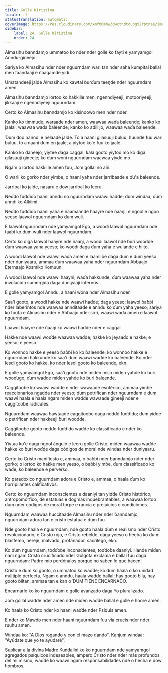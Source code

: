 ```yaml
---
title: Golle Kiristina
locale: ff
statusTranslation: automatic
coverImage: https://res.cloudinary.com/xmfm6mhw3gwctndtcubgx2rptnae/image/upload/v1741354419/small_cover_la_gran_rebelion_28716e29d2.webp
sidebar:
    label: 24. Golle Kiristina
    order: 24
---
```

Almasihu ɓanndamjo ummatoo ko nder nder golle ko fayti e yamyamgol Anndu-gineejo.

Sariya ko Almasihu nder nder nguurndam wari tan nder saha kumpital ballal men faandaaji e ñaaqamɗe yidi.

Umatandeeji jalde Almasihu ko kawtal ɓurɗum teeŋde nder nguurndam amen.

Almasihu ɓanndamjo lortoo ko hakkille men, ngenndiyeeji, motooriyeeji, jikkaaji e ngenndiyeeji nguurndam.

Certo ko Almasihu ɓanndamjo ko kisinoowo men nder nder.

Kanko ko timmude, waraade nder amen, waawaa waɗa ɓaleende; kanko ko jaalal, waawaa waɗa ɓaleende; kanko ko adiliijo, waawaa waɗa ɓaleende.

Ɗum ɗoo nanndi e nelaaɗe jalde. To a naani gilasuuji buluu, huunde fuu wari buluu, to a naani ɗum en jaale, a yiytoo ko'e fuu ko jaale.

Kanko ko daneejo, yiytee daga caggal, kala gooto yiytoo mo ko diga gilasuuji gineeje; ko ɗum woni nguurndam waawaa yiyde mo.

Ngam o lortoo hakkille amen fuu, Jom gollal no añi.

O warii ko gorko nder yimɓe, o haani yaha nder jarribaaɗe e ɗu'a ɓaleende.

Jarribal ko jalde, nasaru e dow jarribal ko leeru.

Neɗɗo fuɗɗiɗo haani anndu no nguurndam waawi haɗde; ɗum windaa; ɗum anndi ko Alkiimi.

Neɗɗo fuɗɗiɗo haani yaha e ñaamaande haayre nde ñaaŋi; e ngool e ngoo yeeso laawol nguurndam ko ɗum wuli.

E laawol nguurndam nde yamyamgol Ego, a woodi laawol nguurndam nde taaɓi ko ɗum wuli nder laawol nguurndam.

Certo ko diga laawol haayre nde ñaaŋi, a woodi laawol nde ɓuri woodde ɗum waawaa yaha yeeso; ko woodi daga ɗum yaha e wulande e hiito.

A woodi laawol nde waawi waɗa amen e laamiiɓe daga ɗum e ɗum yeeso nder duniyaaru, ammaa ɗum waawaa yaha nder nguurndam Abbaajo Eternaajo Kosmiko Komuun.

A woodi laawol nde waawi haayni, waɗa hakkunde, ɗum waawaa yaha nder involución sumergida daga duniyaaji infernos.

E golle yamyamgol Anndu, a haani wona nder Almasihu nder.

Saa'i gooto, a woodi hakke nde waawi haɗde; daga yeeso; laawol ɓaɓɓi nder laberintos nde waawaa annditaade e anndu ko ɗum yaha yeeso; sariya ko toofa e Almasihu nder e Abbaajo nder sirri, waawi waɗa amen e laawol nguurndam.

Laawol haayre nde ñaaŋi ko waawi haɗde nder e caggal.

Hakke nde waawi woɗde waawaa waɗde; hakke ko jeyaaɗo e hakke; e yeeso; e yeeso.

Ko wonnoo hakke e yeeso ɓaɓɓi ko ko ɓaleende; ko wonnoo hakke e nguurndam hakkunde ko saa'i ɗum waawi waɗde ko ɓaleende. Ko nder lesdi gooto ko hakke, ko nder lesdi gooto ko ɓaleende, ekn.

E golle yamyamgol Ego, saa'i gooto nde miɗen miijo miɗen yahde ko ɓuri wooɗugo, ɗum waɗde miɗen yahde ko ɓuri ɓaleende.

Caggitooɓe ko waawi waɗde e nder wawaade esotérico, ammaa yimɓe reaccionarios ngadda nder yeeso; ɗum petrifican nder nguurndam e ɗum waawi haala e haala ngam miɗen waɗde wawaade gineeji nder e caggitooɓe radicales.

Nguurndam waawaa hawtaade caggitooɓe daga neɗɗo fuɗɗiɗo; ɗum yiɗde o petrifican nder hakkeeji ɓuri woodde.

Caggitooɓe gooto neɗɗo fuɗɗiɗo waɗde ko classificado e nder ko ɓaleende.

Yiytaa ko'e daga ngool ángulo e leeru golle Cristo, miɗen waawaa waɗde hakke ko ɓuri woɗde daga códigos de moral nde windaa nder duniyaaru.

Certo ko Cristo manifiesto e, ammaa, o ɓaɓɓi nder ɓanndamjo nder nder gorko; o lortoo ko hakke men yeeso, o ɓaɓɓi yimɓe, ɗum classificado ko waɗe, ko ɓaleende e perverso.

Ko paradoxico nguurndam adora e Cristo e, ammaa, o haala ɗum ko horripilantes calificativos.

Certo ko nguurndam inconscientes e ɗaaniyi tan yiɗde Cristo histórico, antropomórfico, de estatuas e dogmas inquebrantables, a waawaa lortoo ɗum nder códigos de moral torpe e rancia e prejuicios e condiciones.

Nguurndam waawaa huccitaade Almasihu nder nder ɓanndamjo; nguurndam adora tan e cristo estatua e ɗum fuu.

Nde gooto haala e nguurndam, nde gooto haala ɗum e realismo nder Cristo revolucionario; e Cristo rojo, e Cristo rebelde, daga yeeso o heeɓa ko ɗum: blasfemo, hereje, malvado, profanador, sacrílego, ekn.

Ko ɗum nguurndam, toɗɗoɓe inconscientes; toɗɗoɓe ɗaaniyi. Hande miɗen nani ngam Cristo crucificado nder Gólgota exclama e ballal fuu daga nguurndam: Padre mío perdónalos porque no saben lo que hacen!

Cristo e ɗum ko gooto, o ummatoo ko waɗde; ko ɗum haala o ko unidad múltiple perfecta. Ngam o anndu, haala waɗde ballal; hay gooto ɓila, hay gooto ɓiltan, ammaa tan e kan o ƊUM TIENE ENCARNADO.

Encarnarlo ko ko nguurndam e golle avanzado daga Yo pluralizado.

Jom gollal waɗde nder amen nde miɗen waɗde ballal e golle e hoore amen.

Ko haala ko Cristo nder ko haani waɗde nder Psiquis amen.

E nder ko Mawɗo men nder haani nguurndam fuu vía crucis nder nder ruuhu amen.

Windaa ko: "A Dios rogando y con el mazo dando". Kanjum windaa: "Ayúdate que yo te ayudaré".

Suplicar a la divina Madre Kundalini ko ko nguurndam nde yamyamgol agregados psíquicos indeseables, ampero Cristo nder nder más profundos del mí mismo, waɗde ko waawi ngam responsabilidades nde o hecha e dow hombros.

